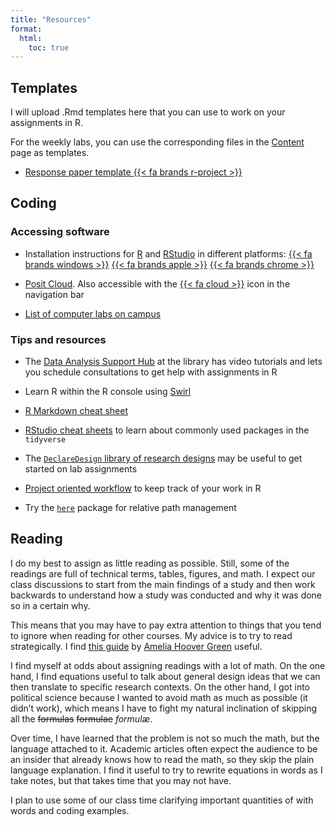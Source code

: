 ```yaml
---
title: "Resources"
format:
  html:
    toc: true
---
```


## Templates

I will upload .Rmd templates here that you can use to work on your assignments in R.

For the weekly labs, you can use the corresponding files in the [Content](/content/) page as templates.

- [Response paper template {{< fa brands r-project >}}](https://github.com/gustavo-diaz/popw24/blob/main/resources/response_paper_template.qmd)


## Coding

### Accessing software

- Installation instructions for [R](https://www.r-project.org/) and [RStudio](https://posit.co/downloads/) in different platforms: [{{< fa brands windows >}}](https://socialsciences.mcmaster.ca/jfox/Courses/R/ICPSR/R-install-instructions.html) [{{< fa brands apple >}}](https://socialsciences.mcmaster.ca/jfox/Courses/R/ICPSR/R-install-instructions.html) [{{< fa brands chrome >}}](https://levente.littvay.hu/chromebook/) 

- [Posit Cloud](https://posit.cloud/). Also accessible with the [{{< fa cloud >}}](https://posit.cloud/) icon in the navigation bar

- [List of computer labs on campus](https://uts.mcmaster.ca/services/teaching-and-learning/computer-labs/)


### Tips and resources

- The [Data Analysis Support Hub](https://library.mcmaster.ca/services/dash) at the library has video tutorials and lets you schedule consultations to get help with assignments in R

- Learn R within the R console using [Swirl](https://swirlstats.com/)

- [R Markdown cheat sheet](https://www.rstudio.com/wp-content/uploads/2015/02/rmarkdown-cheatsheet.pdf)

- [RStudio cheat sheets](https://posit.co/resources/cheatsheets/) to learn about commonly used packages in the `tidyverse`

- The [`DeclareDesign` library of research designs](https://declaredesign.org/r/designlibrary/) may be useful to get started on lab assignments

- [Project oriented workflow](https://r4ds.had.co.nz/workflow-projects.html) to keep track of your work in R

- Try the [`here`](https://here.r-lib.org/) package for relative path management


## Reading

I do my best to assign as little reading as possible. Still, some of the readings are full of technical terms, tables, figures, and math. I expect our class discussions to start from the main findings of a study and then work backwards to understand how a study was conducted and why it was done so in a certain why.

This means that you may have to pay extra attention to things that you tend to ignore when reading for other courses. My advice is to try to read strategically. I find [this guide](https://www.ameliahoovergreen.com/uploads/9/3/0/9/93091546/howtoread.pdf) by [Amelia Hoover Green](https://www.ameliahoovergreen.com/) useful.

I find myself at odds about assigning readings with a lot of math. On the one hand, I find equations useful to talk about general design ideas that we can then translate to specific research contexts. On the other hand, I got into political science because I wanted to avoid math as much as possible (it didn't work), which means I have to fight my natural inclination of skipping all the ~~formulas~~ ~~formulae~~ *formulæ*.

Over time, I have learned that the problem is not so much the math, but the language attached to it. Academic articles often expect the audience to be an insider that already knows how to read the math, so they skip the plain language explanation. I find it useful to try to rewrite equations in words as I take notes, but that takes time that you may not have.

I plan to use some of our class time clarifying important quantities of with words and coding examples.

